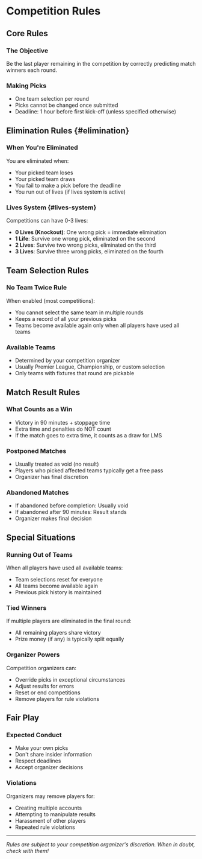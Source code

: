 # Competition Rules

## Core Rules

### The Objective
Be the last player remaining in the competition by correctly predicting match winners each round.

### Making Picks
- One team selection per round
- Picks cannot be changed once submitted
- Deadline: 1 hour before first kick-off (unless specified otherwise)

## Elimination Rules {#elimination}

### When You're Eliminated
You are eliminated when:
- Your picked team loses
- Your picked team draws
- You fail to make a pick before the deadline
- You run out of lives (if lives system is active)

### Lives System {#lives-system}
Competitions can have 0-3 lives:
- **0 Lives (Knockout)**: One wrong pick = immediate elimination
- **1 Life**: Survive one wrong pick, eliminated on the second
- **2 Lives**: Survive two wrong picks, eliminated on the third
- **3 Lives**: Survive three wrong picks, eliminated on the fourth

## Team Selection Rules

### No Team Twice Rule
When enabled (most competitions):
- You cannot select the same team in multiple rounds
- Keeps a record of all your previous picks
- Teams become available again only when all players have used all teams

### Available Teams
- Determined by your competition organizer
- Usually Premier League, Championship, or custom selection
- Only teams with fixtures that round are pickable

## Match Result Rules

### What Counts as a Win
- Victory in 90 minutes + stoppage time
- Extra time and penalties do NOT count
- If the match goes to extra time, it counts as a draw for LMS

### Postponed Matches
- Usually treated as void (no result)
- Players who picked affected teams typically get a free pass
- Organizer has final discretion

### Abandoned Matches
- If abandoned before completion: Usually void
- If abandoned after 90 minutes: Result stands
- Organizer makes final decision

## Special Situations

### Running Out of Teams
When all players have used all available teams:
- Team selections reset for everyone
- All teams become available again
- Previous pick history is maintained

### Tied Winners
If multiple players are eliminated in the final round:
- All remaining players share victory
- Prize money (if any) is typically split equally

### Organizer Powers
Competition organizers can:
- Override picks in exceptional circumstances
- Adjust results for errors
- Reset or end competitions
- Remove players for rule violations

## Fair Play

### Expected Conduct
- Make your own picks
- Don't share insider information
- Respect deadlines
- Accept organizer decisions

### Violations
Organizers may remove players for:
- Creating multiple accounts
- Attempting to manipulate results
- Harassment of other players
- Repeated rule violations

---

*Rules are subject to your competition organizer's discretion. When in doubt, check with them!*